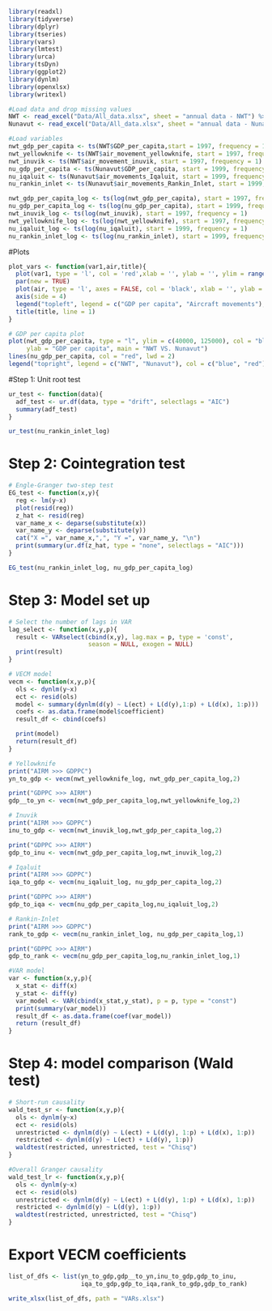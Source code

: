 ```{r}
library(readxl)
library(tidyverse)
library(dplyr)
library(tseries)
library(vars)
library(lmtest)
library(urca)
library(tsDyn)
library(ggplot2)
library(dynlm)
library(openxlsx)
library(writexl)
```

```{r}
#Load data and drop missing values
NWT <- read_excel("Data/All_data.xlsx", sheet = "annual data - NWT") %>% drop_na()
Nunavut <- read_excel("Data/All_data.xlsx", sheet = "annual data - Nunavut") %>% drop_na()
```

```{r}
#Load variables
nwt_gdp_per_capita <- ts(NWT$GDP_per_capita,start = 1997, frequency = 1)
nwt_yellowknife <- ts(NWT$air_movement_yellowknife, start = 1997, frequency = 1) 
nwt_inuvik <- ts(NWT$air_movement_inuvik, start = 1997, frequency = 1)
nu_gdp_per_capita <- ts(Nunavut$GDP_per_capita, start = 1999, frequency = 1)
nu_iqaluit <- ts(Nunavut$air_movements_Iqaluit, start = 1999, frequency = 1)
nu_rankin_inlet <- ts(Nunavut$air_movements_Rankin_Inlet, start = 1999, frequency = 1)
```

```{r}
nwt_gdp_per_capita_log <- ts(log(nwt_gdp_per_capita), start = 1997, frequency = 1)
nu_gdp_per_capita_log <- ts(log(nu_gdp_per_capita), start = 1999, frequency = 1)
nwt_inuvik_log <- ts(log(nwt_inuvik), start = 1997, frequency = 1)
nwt_yellowknife_log <- ts(log(nwt_yellowknife), start = 1997, frequency = 1)
nu_iqaluit_log <- ts(log(nu_iqaluit), start = 1999, frequency = 1)
nu_rankin_inlet_log <- ts(log(nu_rankin_inlet), start = 1999, frequency = 1)
```

#Plots
```{r}
plot_vars <- function(var1,air,title){
  plot(var1, type = 'l', col = 'red',xlab = '', ylab = '', ylim = range(var1))
  par(new = TRUE)
  plot(air, type = 'l', axes = FALSE, col = 'black', xlab = '', ylab = '', ylim = range(air))
  axis(side = 4)
  legend("topleft", legend = c("GDP per capita", "Aircraft movements"), col =  c("red","black"), lty=1, cex = 0.8)
  title(title, line = 1)
}
```

```{r}
# GDP per capita plot
plot(nwt_gdp_per_capita, type = "l", ylim = c(40000, 125000), col = "blue", lwd = 2, 
     ylab = "GDP per capita", main = "NWT VS. Nunavut")
lines(nu_gdp_per_capita, col = "red", lwd = 2)
legend("topright", legend = c("NWT", "Nunavut"), col = c("blue", "red"), lty = 1, lwd = 2)
```

#Step 1: Unit root test
```{r}
ur_test <- function(data){
  adf_test <- ur.df(data, type = "drift", selectlags = "AIC")
  summary(adf_test)
}
```

```{r}
ur_test(nu_rankin_inlet_log)
```

# Step 2: Cointegration test
```{r}
# Engle-Granger two-step test
EG_test <- function(x,y){
  reg <- lm(y~x)
  plot(resid(reg))
  z_hat <- resid(reg)
  var_name_x <- deparse(substitute(x))
  var_name_y <- deparse(substitute(y))
  cat("X =", var_name_x,",", "Y =", var_name_y, "\n")
  print(summary(ur.df(z_hat, type = "none", selectlags = "AIC")))
}
```

```{r}
EG_test(nu_rankin_inlet_log, nu_gdp_per_capita_log)
```

# Step 3: Model set up
```{r}
# Select the number of lags in VAR
lag_select <- function(x,y,p){
  result <- VARselect(cbind(x,y), lag.max = p, type = 'const',
                      season = NULL, exogen = NULL)
  print(result)
}
```

```{r}
# VECM model
vecm <- function(x,y,p){
  ols <- dynlm(y~x)
  ect <- resid(ols)
  model <- summary(dynlm(d(y) ~ L(ect) + L(d(y),1:p) + L(d(x), 1:p)))
  coefs <- as.data.frame(model$coefficient)
  result_df <- cbind(coefs)

  print(model)
  return(result_df)
}
```

```{r}
# Yellowknife
print("AIRM >>> GDPPC")
yn_to_gdp <- vecm(nwt_yellowknife_log, nwt_gdp_per_capita_log,2)

print("GDPPC >>> AIRM")
gdp__to_yn <- vecm(nwt_gdp_per_capita_log,nwt_yellowknife_log,2)
```

```{r}
# Inuvik
print("AIRM >>> GDPPC")
inu_to_gdp <- vecm(nwt_inuvik_log,nwt_gdp_per_capita_log,2)

print("GDPPC >>> AIRM")
gdp_to_inu <- vecm(nwt_gdp_per_capita_log,nwt_inuvik_log,2)
```

```{r}
# Iqaluit
print("AIRM >>> GDPPC")
iqa_to_gdp <- vecm(nu_iqaluit_log, nu_gdp_per_capita_log,2)

print("GDPPC >>> AIRM")
gdp_to_iqa <- vecm(nu_gdp_per_capita_log,nu_iqaluit_log,2)
```

```{r}
# Rankin-Inlet
print("AIRM >>> GDPPC")
rank_to_gdp <- vecm(nu_rankin_inlet_log, nu_gdp_per_capita_log,1)

print("GDPPC >>> AIRM")
gdp_to_rank <- vecm(nu_gdp_per_capita_log,nu_rankin_inlet_log,1)
```

```{r}
#VAR model
var <- function(x,y,p){
  x_stat <- diff(x)
  y_stat <- diff(y)
  var_model <- VAR(cbind(x_stat,y_stat), p = p, type = "const")
  print(summary(var_model))
  result_df <- as.data.frame(coef(var_model))
  return (result_df)
}
```

# Step 4: model comparison (Wald test)
```{r}
# Short-run causality
wald_test_sr <- function(x,y,p){
  ols <- dynlm(y~x)
  ect <- resid(ols)
  unrestricted <- dynlm(d(y) ~ L(ect) + L(d(y), 1:p) + L(d(x), 1:p))
  restricted <- dynlm(d(y) ~ L(ect) + L(d(y), 1:p))
  waldtest(restricted, unrestricted, test = "Chisq")
}
```

```{r}
#Overall Granger causality
wald_test_lr <- function(x,y,p){
  ols <- dynlm(y~x)
  ect <- resid(ols)
  unrestricted <- dynlm(d(y) ~ L(ect) + L(d(y), 1:p) + L(d(x), 1:p))
  restricted <- dynlm(d(y) ~ L(d(y), 1:p))
  waldtest(restricted, unrestricted, test = "Chisq")
}
```

# Export VECM coefficients
```{r}
list_of_dfs <- list(yn_to_gdp,gdp__to_yn,inu_to_gdp,gdp_to_inu,
                    iqa_to_gdp,gdp_to_iqa,rank_to_gdp,gdp_to_rank)

write_xlsx(list_of_dfs, path = "VARs.xlsx")
```